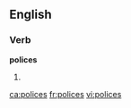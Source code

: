 ==English==

===Verb===
'''polices'''

#{{third-person singular of|police}}

[[ca:polices]]
[[fr:polices]]
[[vi:polices]]